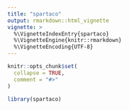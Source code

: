 ```yaml
---
title: "spartaco"
output: rmarkdown::html_vignette
vignette: >
  %\VignetteIndexEntry{spartaco}
  %\VignetteEngine{knitr::rmarkdown}
  %\VignetteEncoding{UTF-8}
---
```


```r
knitr::opts_chunk$set(
  collapse = TRUE,
  comment = "#>"
)
```


```r
library(spartaco)
```
